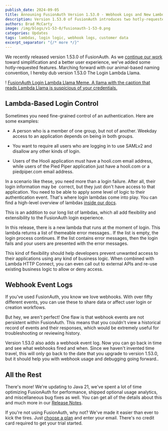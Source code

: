 ```yaml
---
publish_date: 2024-09-05
title: Announing FusionAuth Version 1.53.0 - Webhook Logs and New Lambdas
description: Version 1.53.0 of FusionAuth introduces two hotly-requested features. You can now see a history of webhooks and their statuses, and logins now have more logic.
authors: Brad McCarty
image: /img/blogs/v1-53-0/fusionauth-1-53-0.png
categories: Updates
tags: lambdas, login logic, webhook logs, customer data 
excerpt_separator: "{/* more */}"
---
```


We recently released version 1.53.0 of FusionAuth. As we [continue our work](/blog/fusionauth-inc-5000-2024) toward simplification and a better user experience, we've added some hotly-requested features. Marching forward with our animal-based naming convention, I hereby dub version 1.53.0 The Login Lambda Llama.

! [FusionAuth Login Lambda Llama Meme. A llama with the caption that reads Lambda Llama is suspicious of your credentials.](/img/blogs/v1-53-0/llama.png "login lambda llama")

## Lambda-Based Login Control

Sometimes you need fine-grained control of an authentication. Here are some examples:

- A person who is a member of one group, but not of another. Weekday access to an application depends on being in both groups.

- You want to require all users who are logging in to use SAMLv2 and disallow any other kinds of login.

- Users of the Hooli application must have a hooli.com email address, while users of the Pied Piper application just have a hooli.com or a piedpiper.com email address.

In a scenario like these, you need more than a login failure. After all, their login information may be  correct, but they just don't have access to that application. You need to be able to apply some level of logic to their authentication event. That's where login lambdas come into play. You can find a high-level overview of lambdas [inside our docs](/docs/extend/code/lambdas/).

This is an addition to our long list of lambdas, which all add flexibility and extensibility to the FusionAuth login experience.

In this release, there is a new lambda that runs at the moment of login. This lambda returns a list of themeable error messages.. If the list is empty, the login process continues. If the list contains error messages, then the login fails and your users are presented with the error messages.

This kind of flexibility should help developers prevent unwanted access to their applications using any kind of business logic. When combined with Lambda HTTP Connect, you can even call out to external APIs and re-use existing business logic to allow or deny access.

## Webhook Event Logs

If you've used FusionAuth, you know we love webhooks. With over fifty different events, you can use these to share data or affect user login or creation workflows.

But hey, we aren't perfect! One flaw is that webhook events are not persistent within FusionAuth. This means that you couldn't view a historical record of events and their responses, which would be extremely useful for troubleshooting or reviewing history.

Version 1.53.0 also adds a webhook event log. Now you can go back in time and see what webhooks fired and when. Since we haven't invented time travel, this will only go back to the date that you upgrade to version 1.53.0, but it should help you with webhook usage and debugging going forward..

## All the Rest

There's more! We're updating to Java 21, we've spent a lot of time optimizing FusionAuth for performance, shipped optional usage analytics, and miscellaneous bug fixes as well. You can get all of the details about this and much more in our [Release Notes](docs/release-notes/).

If you're not using FusionAuth, why not? We've made it easier than ever to kick the tires. Just [choose a plan](/pricing) and enter your email. There's no credit card required to get your trial started.
